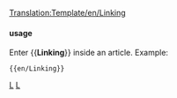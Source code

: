 <noinclude>[[Translation:Template/en/Linking]]</noinclude><noinclude>
</noinclude>
{{en/Ambox| type  = content
<!-- | image = WarningIcon.png -->
| text  = <strong>Request</strong><br />Please do not use external image hosting services such as Imageshack or even your own webspace. Also, do not post extremely large pictures, which may break the advanced layouts used.  You can help by uploading any externally linked images you find.
}}<noinclude>

==== usage====
Enter <nowiki>{{</nowiki>'''Linking'''<nowiki>}}</nowiki> inside an article. Example:
<pre>{{en/Linking}}</pre>

[[Category:en/Templates|L]][[Category:en/Message boxes|L]]</noinclude>